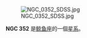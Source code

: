 {{NGCInfoBox|NGCID=NGC 352|發現者=弗里德里希·威廉·赫歇爾|發現日期=1784年9月20日|其他編號=MCG -1-3-71,IRAS00596-0430|曆元=J2000.0
|赤經=1時2分9.1秒|赤緯=-4°14'43"|星座=鲸鱼座|星體=星系|星等=12.7|表面亮度=13.3|藍等=13.5}}


[[File:NGC_0352_SDSS.jpg|thumb]]


'''NGC 352''' 是[[鲸鱼座|鲸鱼座]]的一個[[星系|星系]]。

{{NGCReference|352}}
{{Catalogs|NGC=352}}
{{Galaxy-stub}}